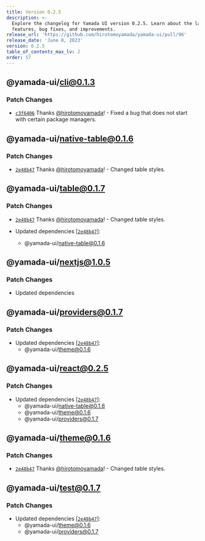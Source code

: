 ```yaml
---
title: Version 0.2.5
description: >-
  Explore the changelog for Yamada UI version 0.2.5. Learn about the latest
  features, bug fixes, and improvements.
release_url: 'https://github.com/hirotomoyamada/yamada-ui/pull/96'
release_date: 'June 8, 2023'
version: 0.2.5
table_of_contents_max_lv: 2
order: 57
---
```


## @yamada-ui/cli@0.1.3

### Patch Changes

- [`c3f6406`](https://github.com/hirotomoyamada/yamada-ui/commit/c3f6406f2d1483bd3f1c3f8dac90650ccaee16bf) Thanks [@hirotomoyamada](https://github.com/hirotomoyamada)! - Fixed a bug that does not start with certain package managers.

## @yamada-ui/native-table@0.1.6

### Patch Changes

- [`2e48b47`](https://github.com/hirotomoyamada/yamada-ui/commit/2e48b4743186263a9d8f2f8442575b7a59df9ca8) Thanks [@hirotomoyamada](https://github.com/hirotomoyamada)! - Changed table styles.

## @yamada-ui/table@0.1.7

### Patch Changes

- [`2e48b47`](https://github.com/hirotomoyamada/yamada-ui/commit/2e48b4743186263a9d8f2f8442575b7a59df9ca8) Thanks [@hirotomoyamada](https://github.com/hirotomoyamada)! - Changed table styles.

- Updated dependencies \[[`2e48b47`](https://github.com/hirotomoyamada/yamada-ui/commit/2e48b4743186263a9d8f2f8442575b7a59df9ca8)]:
  - @yamada-ui/native-table@0.1.6

## @yamada-ui/nextjs@1.0.5

### Patch Changes

- Updated dependencies

## @yamada-ui/providers@0.1.7

### Patch Changes

- Updated dependencies \[[`2e48b47`](https://github.com/hirotomoyamada/yamada-ui/commit/2e48b4743186263a9d8f2f8442575b7a59df9ca8)]:
  - @yamada-ui/theme@0.1.6

## @yamada-ui/react@0.2.5

### Patch Changes

- Updated dependencies \[[`2e48b47`](https://github.com/hirotomoyamada/yamada-ui/commit/2e48b4743186263a9d8f2f8442575b7a59df9ca8)]:
  - @yamada-ui/native-table@0.1.6
  - @yamada-ui/theme@0.1.6
  - @yamada-ui/providers@0.1.7

## @yamada-ui/theme@0.1.6

### Patch Changes

- [`2e48b47`](https://github.com/hirotomoyamada/yamada-ui/commit/2e48b4743186263a9d8f2f8442575b7a59df9ca8) Thanks [@hirotomoyamada](https://github.com/hirotomoyamada)! - Changed table styles.

## @yamada-ui/test@0.1.7

### Patch Changes

- Updated dependencies \[[`2e48b47`](https://github.com/hirotomoyamada/yamada-ui/commit/2e48b4743186263a9d8f2f8442575b7a59df9ca8)]:
  - @yamada-ui/theme@0.1.6
  - @yamada-ui/providers@0.1.7
